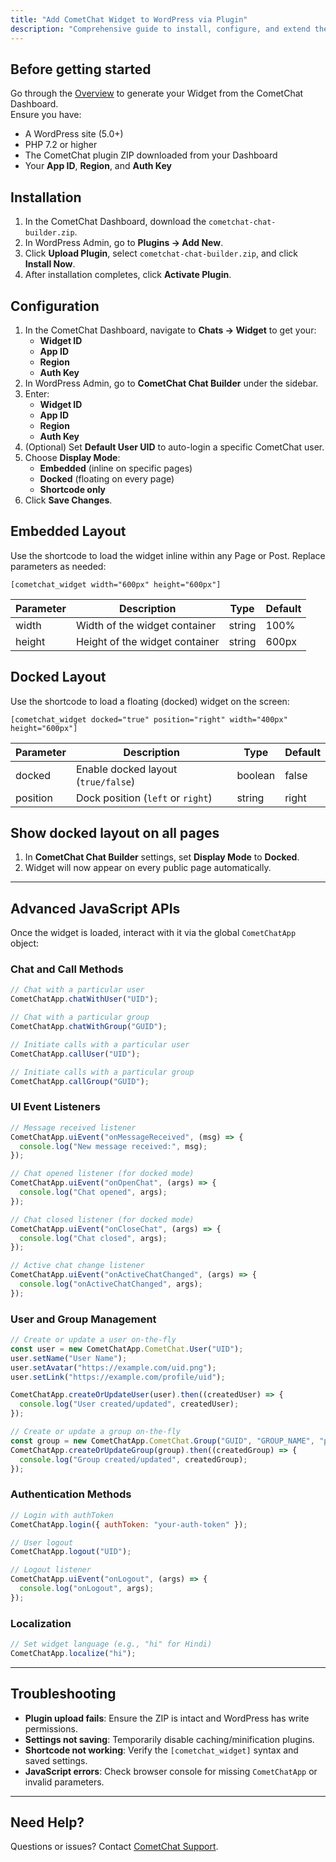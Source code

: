 ```yaml
---
title: "Add CometChat Widget to WordPress via Plugin"
description: "Comprehensive guide to install, configure, and extend the new CometChat WordPress plugin."
---
```


## Before getting started

Go through the [Overview](https://app.cometchat.com/) to generate your Widget from the CometChat Dashboard.  
Ensure you have:
- A WordPress site (5.0+)
- PHP 7.2 or higher
- The CometChat plugin ZIP downloaded from your Dashboard
- Your **App ID**, **Region**, and **Auth Key**

## Installation

1. In the CometChat Dashboard, download the `cometchat-chat-builder.zip`.  
2. In WordPress Admin, go to **Plugins → Add New**.  
3. Click **Upload Plugin**, select `cometchat-chat-builder.zip`, and click **Install Now**.  
4. After installation completes, click **Activate Plugin**.

## Configuration

1. In the CometChat Dashboard, navigate to **Chats → Widget** to get your:
   - **Widget ID**  
   - **App ID**  
   - **Region**  
   - **Auth Key**  
2. In WordPress Admin, go to **CometChat Chat Builder** under the sidebar.  
3. Enter:
   - **Widget ID**  
   - **App ID**  
   - **Region**  
   - **Auth Key**  
4. (Optional) Set **Default User UID** to auto-login a specific CometChat user.  
5. Choose **Display Mode**:
   - **Embedded** (inline on specific pages)
   - **Docked** (floating on every page)
   - **Shortcode only**  
6. Click **Save Changes**.

## Embedded Layout

Use the shortcode to load the widget inline within any Page or Post. Replace parameters as needed:

```text
[cometchat_widget width="600px" height="600px"]
```

| Parameter | Description                   | Type    | Default  |
|-----------|-------------------------------|---------|----------|
| width     | Width of the widget container | string  | 100%     |
| height    | Height of the widget container| string  | 600px    |

## Docked Layout

Use the shortcode to load a floating (docked) widget on the screen:

```text
[cometchat_widget docked="true" position="right" width="400px" height="600px"]
```

| Parameter | Description                      | Type    | Default |
|-----------|----------------------------------|---------|---------|
| docked    | Enable docked layout (`true/false`)| boolean | false   |
| position  | Dock position (`left` or `right`)| string  | right   |

## Show docked layout on all pages

1. In **CometChat Chat Builder** settings, set **Display Mode** to **Docked**.  
2. Widget will now appear on every public page automatically.

---

## Advanced JavaScript APIs

Once the widget is loaded, interact with it via the global `CometChatApp` object:

### Chat and Call Methods

```js
// Chat with a particular user
CometChatApp.chatWithUser("UID");

// Chat with a particular group
CometChatApp.chatWithGroup("GUID");

// Initiate calls with a particular user
CometChatApp.callUser("UID");

// Initiate calls with a particular group
CometChatApp.callGroup("GUID");
```

### UI Event Listeners

```js
// Message received listener
CometChatApp.uiEvent("onMessageReceived", (msg) => {
  console.log("New message received:", msg);
});

// Chat opened listener (for docked mode)
CometChatApp.uiEvent("onOpenChat", (args) => {
  console.log("Chat opened", args);
});

// Chat closed listener (for docked mode)
CometChatApp.uiEvent("onCloseChat", (args) => {
  console.log("Chat closed", args);
});

// Active chat change listener
CometChatApp.uiEvent("onActiveChatChanged", (args) => {
  console.log("onActiveChatChanged", args);
});
```

### User and Group Management

```js
// Create or update a user on-the-fly
const user = new CometChatApp.CometChat.User("UID");
user.setName("User Name");
user.setAvatar("https://example.com/uid.png");
user.setLink("https://example.com/profile/uid");

CometChatApp.createOrUpdateUser(user).then((createdUser) => {
  console.log("User created/updated", createdUser);
});

// Create or update a group on-the-fly
const group = new CometChatApp.CometChat.Group("GUID", "GROUP_NAME", "public");
CometChatApp.createOrUpdateGroup(group).then((createdGroup) => {
  console.log("Group created/updated", createdGroup);
});
```

### Authentication Methods

```js
// Login with authToken
CometChatApp.login({ authToken: "your-auth-token" });

// User logout
CometChatApp.logout("UID");

// Logout listener
CometChatApp.uiEvent("onLogout", (args) => {
  console.log("onLogout", args);
});
```

### Localization

```js
// Set widget language (e.g., "hi" for Hindi)
CometChatApp.localize("hi");
```

---

## Troubleshooting

- **Plugin upload fails**: Ensure the ZIP is intact and WordPress has write permissions.  
- **Settings not saving**: Temporarily disable caching/minification plugins.  
- **Shortcode not working**: Verify the `[cometchat_widget]` syntax and saved settings.  
- **JavaScript errors**: Check browser console for missing `CometChatApp` or invalid parameters.

---

## Need Help?

Questions or issues? Contact [CometChat Support](https://www.cometchat.com/contact).  
